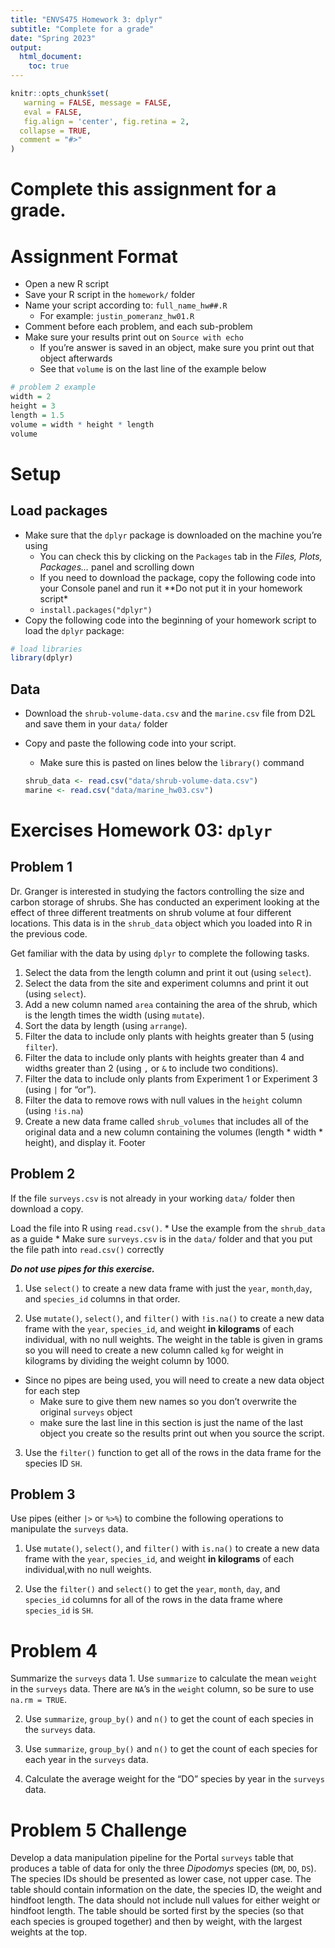 ```yaml
---
title: "ENVS475 Homework 3: dplyr"
subtitle: "Complete for a grade"
date: "Spring 2023"
output: 
  html_document:
    toc: true
---
```


```r
knitr::opts_chunk$set(
   warning = FALSE, message = FALSE,
   eval = FALSE,
   fig.align = 'center', fig.retina = 2,
  collapse = TRUE,
  comment = "#>"
)
```

# Complete this assignment for a grade.

# Assignment Format

* Open a new R script
* Save your R script in the `homework/` folder
* Name your script according to: `full_name_hw##.R`
  + For example: `justin_pomeranz_hw01.R`
* Comment before each problem, and each sub-problem
* Make sure your results print out on `Source with echo`
  + If you're answer is saved in an object, make sure you print out that object afterwards
  + See that `volume` is on the last line of the example below


```r
# problem 2 example
width = 2
height = 3
length = 1.5
volume = width * height * length
volume
```

# Setup

## Load packages

* Make sure that the `dplyr` package is downloaded on the machine you're using
  + You can check this by clicking on the `Packages` tab in the *Files, Plots, Packages...* panel and scrolling down
  + If you need to download the package, copy the following code into your Console panel and run it **Do not put it in your homework script*
  + `install.packages("dplyr")` 
* Copy the following code into the beginning of your homework script to load the `dplyr` package:
```r
# load libraries
library(dplyr)
```

## Data

* Download the `shrub-volume-data.csv` and the `marine.csv` file from D2L and save them in your `data/` folder

* Copy and paste the following code into your script. 
  + Make sure this is pasted on lines below the `library()` command
```r
shrub_data <- read.csv("data/shrub-volume-data.csv")
marine <- read.csv("data/marine_hw03.csv")
```

# Exercises Homework 03: `dplyr`

## Problem 1
Dr. Granger is interested in studying the factors controlling the size and
carbon storage of shrubs. She has conducted an experiment looking at the effect
of three different treatments on shrub volume at four different locations. This data is in the `shrub_data` object which you loaded into R in the previous code. 

Get familiar with the data by using `dplyr` to complete the following tasks.

1. Select the data from the length column and print it out (using `select`).
2. Select the data from the site and experiment columns and print it out (using `select`).
3. Add a new column named `area` containing the area of the shrub, which is the length times the width (using `mutate`).
4. Sort the data by length (using `arrange`).
5. Filter the data to include only plants with heights greater than 5 (using `filter`).
6. Filter the data to include only plants with heights greater than 4 and widths greater than 2 (using `,` or `&` to include two conditions).
7. Filter the data to include only plants from Experiment 1 or Experiment 3 (using `|` for "or").
8. Filter the data to remove rows with null values in the `height` column (using `!is.na`)
9. Create a new data frame called `shrub_volumes` that includes all of the original data and a new column containing the volumes (length * width * height), and display it.
Footer

## Problem 2

If the file `surveys.csv` is not already in your working `data/` folder then download a copy.

Load the file into R using `read.csv()`.
* Use the example from the `shrub_data` as a guide
* Make sure `surveys.csv` is in the `data/` folder and that you put the file path into `read.csv()` correctly

***Do not use pipes for this exercise.***

1. Use `select()` to create a new data frame with just the `year`, `month`,`day`, and `species_id` columns in that order.

2. Use `mutate()`, `select()`, and `filter()` with `!is.na()` to create a new   data frame with the `year`, `species_id`, and weight **in kilograms** of each individual, with no null weights. The weight in the table is given in grams so you will need to create a new column called `kg` for weight in kilograms by dividing the weight column by 1000.
* Since no pipes are being used, you will need to create a new data object for each step
  + Make sure to give them new names so you don't overwrite the original `surveys` object
  + make sure the last line in this section is just the name of the last object you create so the results print out when you source the script. 
3. Use the `filter()` function to get all of the rows in the data frame for the species ID `SH`.

## Problem 3

Use pipes (either `|>` or `%>%`) to combine the following operations to manipulate the `surveys` data.

1. Use `mutate()`, `select()`, and `filter()` with `is.na()` to create a new data frame with the `year`, `species_id`, and weight **in kilograms** of each individual,with no null weights.

2. Use the `filter()` and `select()` to get the `year`, `month`, `day`, and `species_id` columns for all of the rows in the data frame where `species_id` is `SH`.

# Problem 4
Summarize the `surveys` data
1. Use `summarize` to calculate the mean `weight` in the `surveys` data. There are `NA`'s in the `weight` column, so be sure to use `na.rm = TRUE`.

2. Use `summarize`, `group_by()` and `n()` to get the count of each species in the `surveys` data. 

3. Use `summarize`, `group_by()` and `n()` to get the count of each species for each year in the `surveys` data. 

4. Calculate the average weight for the "DO" species by year in the `surveys` data. 

# Problem 5 Challenge

Develop a data manipulation pipeline for the Portal `surveys` table that produces a table of data for only the three *Dipodomys* species (`DM`, `DO`, `DS`). The species IDs should be presented as lower case, not upper case. The table should contain information on the date, the species ID, the weight and hindfoot length. The data should not include null values for either weight or hindfoot length. The table should be sorted first by the species (so that each species is grouped together) and then by weight, with the largest weights at the top.